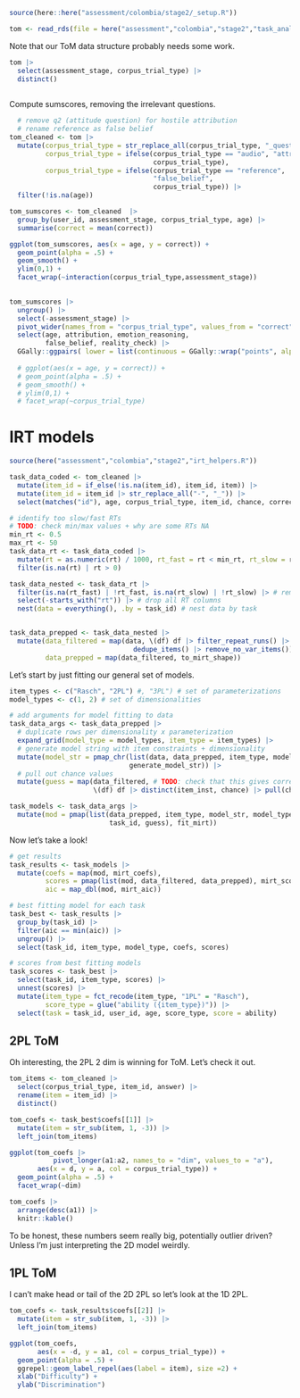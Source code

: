 
```r
source(here::here("assessment/colombia/stage2/_setup.R"))

tom <- read_rds(file = here("assessment","colombia","stage2","task_analyses","data","tom_data.rds"))
```

Note that our ToM data structure probably needs some work.

```r
tom |>
  select(assessment_stage, corpus_trial_type) |>
  distinct()
  
```


Compute sumscores, removing the irrelevant questions.


```r

  # remove q2 (attitude question) for hostile attribution
  # rename reference as false belief
tom_cleaned <- tom |>
  mutate(corpus_trial_type = str_replace_all(corpus_trial_type, "_question",""), 
         corpus_trial_type = ifelse(corpus_trial_type == "audio", "attribution", 
                                    corpus_trial_type), 
         corpus_trial_type = ifelse(corpus_trial_type == "reference", 
                                    "false_belief",
                                    corpus_trial_type)) |>
  filter(!is.na(age)) 
```

```r
tom_sumscores <- tom_cleaned  |> 
  group_by(user_id, assessment_stage, corpus_trial_type, age) |>
  summarise(correct = mean(correct)) 

ggplot(tom_sumscores, aes(x = age, y = correct)) + 
  geom_point(alpha = .5) + 
  geom_smooth() +
  ylim(0,1) + 
  facet_wrap(~interaction(corpus_trial_type,assessment_stage))
  
```

```r
tom_sumscores |>
  ungroup() |>
  select(-assessment_stage) |>
  pivot_wider(names_from = "corpus_trial_type", values_from = "correct") |>
  select(age, attribution, emotion_reasoning, 
         false_belief, reality_check) |>
  GGally::ggpairs( lower = list(continuous = GGally::wrap("points", alpha = 0.3)))
  
  # ggplot(aes(x = age, y = correct)) + 
  # geom_point(alpha = .5) + 
  # geom_smooth() +
  # ylim(0,1) + 
  # facet_wrap(~corpus_trial_type)

```




# IRT models

```r
source(here("assessment","colombia","stage2","irt_helpers.R"))

task_data_coded <- tom_cleaned |>
  mutate(item_id = if_else(!is.na(item_id), item_id, item)) |>
  mutate(item_id = item_id |> str_replace_all("-", "_")) |>
  select(matches("id"), age, corpus_trial_type, item_id, chance, correct, rt, server_timestamp)

# identify too slow/fast RTs
# TODO: check min/max values + why are some RTs NA
min_rt <- 0.5
max_rt <- 50
task_data_rt <- task_data_coded |>
  mutate(rt = as.numeric(rt) / 1000, rt_fast = rt < min_rt, rt_slow = rt > max_rt) |>
  filter(is.na(rt) | rt > 0)

task_data_nested <- task_data_rt |>
  filter(is.na(rt_fast) | !rt_fast, is.na(rt_slow) | !rt_slow) |> # remove too slow/fast RTs
  select(-starts_with("rt")) |> # drop all RT columns
  nest(data = everything(), .by = task_id) # nest data by task


task_data_prepped <- task_data_nested |>
  mutate(data_filtered = map(data, \(df) df |> filter_repeat_runs() |>
                               dedupe_items() |> remove_no_var_items()),
         data_prepped = map(data_filtered, to_mirt_shape))
```

Let's start by just fitting our general set of models. 

```r
item_types <- c("Rasch", "2PL") #, "3PL") # set of parameterizations
model_types <- c(1, 2) # set of dimensionalities

# add arguments for model fitting to data
task_data_args <- task_data_prepped |>
  # duplicate rows per dimensionality x parameterization
  expand_grid(model_type = model_types, item_type = item_types) |>
  # generate model string with item constraints + dimensionality
  mutate(model_str = pmap_chr(list(data, data_prepped, item_type, model_type),
                              generate_model_str)) |>
  # pull out chance values
  mutate(guess = map(data_filtered, # TODO: check that this gives correct order
                     \(df) df |> distinct(item_inst, chance) |> pull(chance)))

task_models <- task_data_args |>
  mutate(mod = pmap(list(data_prepped, item_type, model_str, model_type,
                         task_id, guess), fit_mirt))

```
Now let's take a look!

```r
# get results
task_results <- task_models |>
  mutate(coefs = map(mod, mirt_coefs),
         scores = pmap(list(mod, data_filtered, data_prepped), mirt_scores),
         aic = map_dbl(mod, mirt_aic))

# best fitting model for each task
task_best <- task_results |>
  group_by(task_id) |>
  filter(aic == min(aic)) |>
  ungroup() |>
  select(task_id, item_type, model_type, coefs, scores)

# scores from best fitting models
task_scores <- task_best |>
  select(task_id, item_type, scores) |>
  unnest(scores) |>
  mutate(item_type = fct_recode(item_type, "1PL" = "Rasch"),
         score_type = glue("ability ({item_type})")) |>
  select(task = task_id, user_id, age, score_type, score = ability)
```

## 2PL ToM

Oh interesting, the 2PL 2 dim is winning for ToM. Let's check it out. 

```r
tom_items <- tom_cleaned |>
  select(corpus_trial_type, item_id, answer) |>
  rename(item = item_id) |>
  distinct()

tom_coefs <- task_best$coefs[[1]] |>
  mutate(item = str_sub(item, 1, -3)) |>
  left_join(tom_items)

ggplot(tom_coefs |> 
           pivot_longer(a1:a2, names_to = "dim", values_to = "a"), 
       aes(x = d, y = a, col = corpus_trial_type)) + 
  geom_point(alpha = .5) + 
  facet_wrap(~dim)
```

```r
tom_coefs |>
  arrange(desc(a1)) |>
  knitr::kable()
```

To be honest, these numbers seem really big, potentially outlier driven? Unless I'm just interpreting the 2D model weirdly. 


## 1PL ToM

I can't make head or tail of the 2D 2PL so let's look at the 1D 2PL. 

```r
tom_coefs <- task_results$coefs[[2]] |>
  mutate(item = str_sub(item, 1, -3)) |>
  left_join(tom_items)

ggplot(tom_coefs, 
       aes(x = -d, y = a1, col = corpus_trial_type)) + 
  geom_point(alpha = .5) +
  ggrepel::geom_label_repel(aes(label = item), size =2) + 
  xlab("Difficulty") + 
  ylab("Discrimination")
```

